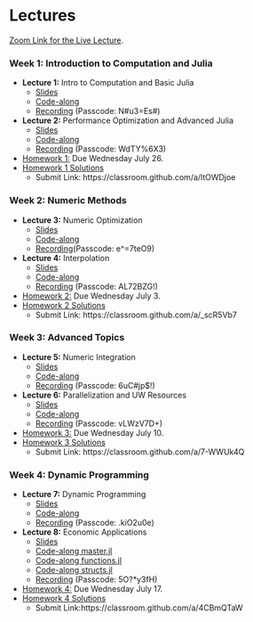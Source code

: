 # Lectures

[Zoom Link for the Live Lecture](https://uwmadison.zoom.us/j/94005146127?pwd=obHy3MRaU409nQtDHu5dHFZVIsOeXD.1).

### Week 1: Introduction to Computation and Julia

- **Lecture 1:** Intro to Computation and Basic Julia
  - [Slides](https://johnfhiggins.github.io/ComputationalBootcamp/lectures/lecture1.pdf)
  - [Code-along](https://johnfhiggins.github.io/ComputationalBootcamp/codealongs/CodeAlong1.jl)
  - [Recording](https://uwmadison.zoom.us/rec/share/ynn8lvn74Gl4zZaJQ_tQmhVo3pvyLBMaE98E2HVagWL1Kmb2lJhFdVikDxDjJYSu.ELFWtDc2BCCN0jRu 
Passcode:N#u3=Es#) (Passcode: N#u3=Es#)

- **Lecture 2:** Performance Optimization and Advanced Julia
  - [Slides](https://johnfhiggins.github.io/ComputationalBootcamp/lectures/lecture2.pdf)
  - [Code-along](https://johnfhiggins.github.io/ComputationalBootcamp/codealongs/CodeAlong2.jl)
  - [Recording](https://uwmadison.zoom.us/rec/share/6ezG063zaKlhNXcFdC8hrTrqcq5e1fP2vVUQqfVjwJk8JoSyvb3gxHeMjcSTtERy.VGdbaLZOycmGeTBR?startTime=1718819966000
Passcode: WdTY%6X3) (Passcode: WdTY%6X3)

- [Homework 1:](https://johnfhiggins.github.io/ComputationalBootcamp/homeworks/homework1.html) Due Wednesday July 26. 
- [Homework 1 Solutions](https://johnfhiggins.github.io/ComputationalBootcamp/homework_solutions/Homework1_solutions.jl)
  - Submit Link: https://classroom.github.com/a/ltOWDjoe
  
### Week 2: Numeric Methods

- **Lecture 3:** Numeric Optimization 
  - [Slides](https://johnfhiggins.github.io/ComputationalBootcamp/lectures/lecture3.pdf)
  - [Code-along](https://johnfhiggins.github.io/ComputationalBootcamp/codealongs/CodeAlong3.jl)
  - [Recording](https://uwmadison.zoom.us/rec/share/jYcm3SOBsnEj06FwHa2m2Jek2hr73QkmxMQXgo8Ry4vMtqCzczYCwKV0kxxmk1or.Ih-2Up-8199PViCW 
Passcode: e^=7teO9)(Passcode: e^=7teO9)
- **Lecture 4:** Interpolation
  - [Slides](https://johnfhiggins.github.io/ComputationalBootcamp/lectures/lecture4.pdf)
  - [Code-along](https://johnfhiggins.github.io/ComputationalBootcamp/codealongs/CodeAlong4.jl)
  - [Recording](https://uwmadison.zoom.us/rec/share/rW5TLo14oWjhilrIG3xmtfzYseequR-kDr7tAAAOw5owQmbXKonM-v60Dbjy79MO.GjYzdXzNRItE5HFi?startTime=1719424855000
Passcode: AL72BZG!) (Passcode: AL72BZG!)
  
- [Homework 2:](https://johnfhiggins.github.io/ComputationalBootcamp/homeworks/homework2.html) Due Wednesday July 3. 
- [Homework 2 Solutions](https://johnfhiggins.github.io/ComputationalBootcamp/homework_solutions/Homework2_solutions.jl)
    - Submit Link: https://classroom.github.com/a/_scR5Vb7

### Week 3: Advanced Topics

- **Lecture 5:** Numeric Integration
  - [Slides](https://johnfhiggins.github.io/ComputationalBootcamp/lectures/lecture5.pdf)
  - [Code-along](https://johnfhiggins.github.io/ComputationalBootcamp/codealongs/CodeAlong5.jl)
  - [Recording](https://uwmadison.zoom.us/rec/share/NZ2hUKMNxZnevwoKtu_cZgYUKfUwyse-b2QZuAqLBZODSHHxihcO-p0fVUL0yR34.FB7WCTvXLwcZu0VX 
Passcode: 6uC#jp$!) (Passcode: 6uC#jp$!)

- **Lecture 6:** Parallelization and UW Resources
  - [Slides](https://johnfhiggins.github.io/ComputationalBootcamp/lectures/lecture6.pdf)
  - [Code-along](https://johnfhiggins.github.io/ComputationalBootcamp/codealongs/CodeAlong6.jl)
  - [Recording](https://uwmadison.zoom.us/rec/share/ZrcL3xIp5uBcK-AfjcMx7XV7cWhrA1O_6MAbrAhqZqc51tUShj6uZQXeOvEzz6Z4.3els7orDyHwHHDpx?startTime=1720029525000
Passcode: vLWzV7D+) (Passcode: vLWzV7D+)

- [Homework 3:](https://johnfhiggins.github.io/ComputationalBootcamp/homeworks/homework3.html) Due Wednesday July 10. 
- [Homework 3 Solutions](https://johnfhiggins.github.io/ComputationalBootcamp/homework_solutions/Homework3_solutions.jl)
    - Submit Link: https://classroom.github.com/a/7-WWUk4Q

### Week 4: Dynamic Programming

- **Lecture 7:** Dynamic Programming
  - [Slides](https://johnfhiggins.github.io/ComputationalBootcamp/lectures/lecture7.pdf)
  - [Code-along](https://johnfhiggins.github.io/ComputationalBootcamp/codealongs/CodeAlong7.jl)
  - [Recording](https://uwmadison.zoom.us/rec/share/yoRU89Hb8PTz285SG-mLRUgoz7k00D0-pYjXmzeRQ2jKoKNGU_g4BtfIwy9R3Z-i.Hn07TvoMSPN-JLVj 
Passcode: .kiO2u0e) (Passcode: .kiO2u0e)

- **Lecture 8:** Economic Applications
  - [Slides](https://johnfhiggins.github.io/ComputationalBootcamp/lectures/lecture8.pdf)
  - [Code-along master.jl](https://johnfhiggins.github.io/ComputationalBootcamp/codealongs/CodeAlong8_master.jl)
  - [Code-along functions.jl](https://johnfhiggins.github.io/ComputationalBootcamp/codealongs/CodeAlong8_functions.jl)
  - [Code-along structs.jl](https://johnfhiggins.github.io/ComputationalBootcamp/codealongs/CodeAlong8_structs.jl)
  - [Recording](https://uwmadison.zoom.us/rec/share/jumUfo67sr8Dj4jLXAupRAPq1yNZRqNcDY9d93vsWC8HT2RMWTVSSXeJ6mLMNfsy.eDGp9sUbObIkkz5m?startTime=1720634233000
Passcode: 5O?*y3fH) (Passcode: 5O?*y3fH)

- [Homework 4:](https://johnfhiggins.github.io/ComputationalBootcamp/homeworks/homework4.html) Due Wednesday July 17. 
- [Homework 4 Solutions](https://johnfhiggins.github.io/ComputationalBootcamp/homework_solutions/Homework3_solutions.jl)
  - Submit Link:https://classroom.github.com/a/4CBmQTaW


  